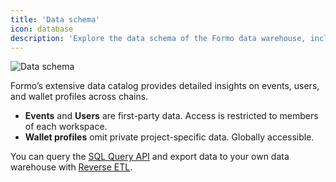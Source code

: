 ```yaml
---
title: 'Data schema'
icon: database
description: 'Explore the data schema of the Formo data warehouse, including events, users, and wallet profiles.'
---
```


<img src="/images/schema.png" alt="Data schema" />

Formo’s extensive data catalog provides detailed insights on events, users, and wallet profiles across chains.

- **Events** and **Users** are first-party data. Access is restricted to members of each workspace. 
- **Wallet profiles** omit private project-specific data. Globally accessible.

You can query the [SQL Query API](/api-reference/overview#sql-query-api) and export data to your own data warehouse with [Reverse ETL](/data/reverse-etl).

